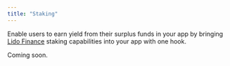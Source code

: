 ```yaml
---
title: "Staking"
---
```


Enable users to earn yield from their surplus funds in your app by bringing [Lido Finance](https://lido.fi/) staking capabilities into your app with one hook.

Coming soon.

